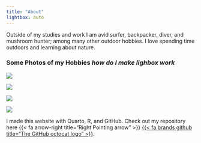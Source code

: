 ```yaml
---
title: "About"
lightbox: auto
---
```


Outside of my studies and work I am avid surfer, backpacker, diver, and mushroom hunter; among many other outdoor hobbies. I love spending time outdoors and learning about nature.

### Some Photos of my Hobbies ***how do I make lighbox work***

::: {layout="[[1, 1], [1, 1]]"}
![](images/P6020024.jpeg){group="Hobbies" description="Surfing in Mexico, Fall 2023"}

![](images/DSCN0743.jpeg){group="Hobbies" description="A sheepshead I photogrpahed off of Devereux Beach, Fall 2023."}

![](images/DSCN1044.jpeg){group="Hobbies" description="Me and my roomate backpacking off of East Camino Cielo, Winter 2024."}

![](images/IMG_0660.jpeg){group="SBC" description="Me with some Hedgehog Mushrooms I found at Home in Mendocino County, Winter 2024"}
:::


I made this website with Quarto, R, and GitHub. Check out my repository here {{< fa arrow-right title="Right Pointing arrow" >}} [{{< fa brands github title="The GitHub octocat logo" >}}](https://github.com/dtfrees/dtfrees.github.io).

